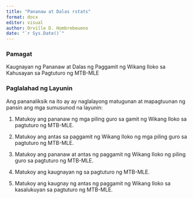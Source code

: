 ```yaml
---
title: "Pananaw at Dalas rstats"
format: docx
editor: visual
author: Orville D. Hombrebeueno
date: "`r Sys.Date()`"
---
```


### Pamagat

Kaugnayan ng Pananaw at Dalas ng Paggamit ng Wikang Iloko
sa Kahusayan sa Pagtuturo ng MTB-MLE

### Paglalahad ng Layunin 

Ang pananaliksik na ito ay ay naglalayong matugunan at mapagtuunan ng pansin ang mga sumusunod na layunin:

1. Matukoy ang pananaw ng mga piling guro sa gamit ng Wikang Iloko sa pagtuturo ng MTB-MLE.

2. Matukoy ang antas sa paggamit ng Wikang Iloko ng mga piling guro sa pagtuturo ng MTB-MLE.

3. Matukoy ang pananaw at antas ng paggamit ng Wikang Iloko ng piling guro sa pagtuturo ng MTB-MLE.

4. Matukoy ang kaugnayan ng sa pagtuturo ng MTB-MLE.

5. Matukoy ang kaugnay ng antas ng paggamit ng Wikang Iloko sa kasalukuyan sa pagtuturo ng MTB-MLE.

